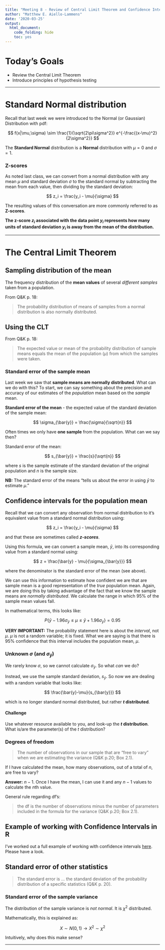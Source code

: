 ```yaml
---
title: "Meeting 8 - Review of Central Limit Theorem and Confidence Intervals"
author: "Matthew E. Aiello-Lammens"
date: '2020-03-25'
output:
  html_document:
    code_folding: hide
    toc: yes
---
```


# Today's Goals

* Review the Central Limit Theorem
* Introduce principles of hypothesis testing

***

# Standard Normal distribution

Recall that last week we were introduced to the Normal (or Gaussian) Distribution with pdf:

$$
f(x|\mu,\sigma) \sim \frac{1}{\sqrt{2\pi\sigma^2}} e^{-\frac{(x-\mu)^2}{2\sigma^2}}
$$

The **Standard Normal** distribution is a **Normal** distribution with $\mu = 0$ and $\sigma = 1$.


### Z-scores

As noted last class, we can convert from a normal distribution with any mean $\mu$ and standard deviation $\sigma$ to the standard normal by subtracting the mean from each value, then dividing by the standard deviation:

$$
z_i = \frac{y_i - \mu}{\sigma}
$$

The resulting values of this conversation are more commonly referred to as **Z-scores**.

**The z-score $z_i$ associated with the data point $y_i$ represents how many units of standard deviation $y_i$ is away from the mean of the distribution.**


***

# The Central Limit Theorem

## Sampling distribution of the mean

The frequency distribution of the **mean values** of several *different samples* taken from a population.

From Q&K p. 18:

> The probability distribution of means of samples from a normal distribution is also normally distributed.

## Using the CLT

From Q&K p. 18:

> The expected value or mean of the probability distribution of sample means equals the mean of the population ($\mu$) from which the samples were taken.


### Standard error of the sample mean

Last week we saw that **sample means are normally distributed**. 
What can we do with this?
To start, we can say something about the precision and accuracy of our estimates of the *population* mean based on the *sample* mean.

**Standard error of the mean** - the expected value of the standard deviation of the sample mean:

$$
\sigma_{\bar{y}} = \frac{\sigma}{\sqrt{n}}
$$

Often times we only have **one sample** from the population. What can we say then?

Standard error of the mean:

$$
s_{\bar{y}} = \frac{s}{\sqrt{n}}
$$

where $s$ is the sample estimate of the standard deviation of the original population and $n$ is the sample size.

**NB:** The standard error of the means "tells us about the error in using $\bar{y}$ to estimate $\mu$."


## Confidence intervals for the population mean

Recall that we can convert any observation from normal distribution to it's equivalent value from a standard normal distribution using:

$$
z_i = \frac{y_i - \mu}{\sigma}
$$

and that these are sometimes called ***z-scores***.

Using this formula, we can convert a sample mean, $\bar{y}$, into its corresponding value from a standard normal using:

$$
z = \frac{\bar{y} - \mu}{\sigma_{\bar{y}}}
$$

where the denominator is the standard error of the mean (see above). 

We can use this information to estimate how confident we are that are sample mean is a good representation of the *true* population mean.
Again, we are doing this by taking advantage of the fact that we know the sample means are *normally distributed*.
We calculate the range in which 95% of the sample mean values fall.

In mathematical terms, this looks like:

$$
P\{\bar{y} - 1.96\sigma_{\bar{y}} \leq \mu \leq \bar{y} + 1.96\sigma_{\bar{y}} \} = 0.95
$$

**VERY IMPORTANT:** The probability statement here is about the *interval*, not $\mu$. 
$\mu$ is not a random variable; it is fixed.
What we are saying is that there is 95% confidence that this interval includes the population mean, $\mu$.



### Unknown $\sigma$ (and $\sigma_{\bar{y}}$)

We rarely know $\sigma$, so we cannot calculate $\sigma_{\bar{y}}$. 
So what *can* we do?

Instead, we use the sample standard deviation, $s_{\bar{y}}$. 
So now we are dealing with a random variable that looks like: 

$$
\frac{\bar{y}-\mu}{s_{\bar{y}}}
$$

which is no longer standard normal distributed, but rather ***t* distributed**.

#### Challenge

Use whatever resource available to you, and look-up the ***t* distribution**.
What is/are the parameter(s) of the *t* distribution?


### Degrees of freedom

> The number of observations in our sample that are "free to vary" when we are estimating the variance (Q&K p.20; Box 2.1).

If I have calculated the mean, how many observations, out of a total of *n*, are free to vary?

**Answer:** $n-1$. Once I have the mean, I can use it and any $n-1$ values to calculate the *n*th value.

General rule regarding df's:

> the df is the number of observations minus the number of parameters included in the formula for the variance (Q&K p.20; Box 2.1).

## Example of working with Confidence Intervals in R

I've worked out a full example of working with confidence intervals [here](http://mlammens.github.io/ENS-623-Research-Stats/lectures/Lecture-8-1-Confidence-Intervals.html). Please have a look.


## Standard error of other statistics

> The standard error is ... the standard deviation of the probability distribution of a specific statistics (Q&K p. 20).

### Standard error of the sample variance

The distribution of the sample variance is *not normal*. It is $\chi^2$ distributed.

Mathematically, this is explained as:

$$
X \sim N(0,1) \to X^2 \sim \chi^2
$$

Intuitively, why does this make sense?

***


